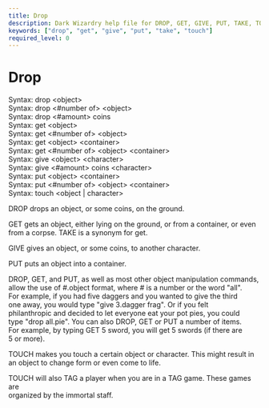 ```yaml
---
title: Drop
description: Dark Wizardry help file for DROP, GET, GIVE, PUT, TAKE, TOUCH
keywords: ["drop", "get", "give", "put", "take", "touch"]
required_level: 0
---
```


# Drop

Syntax: drop  \<object\>  
Syntax: drop  \<#number of\> \<object\>  
Syntax: drop  \<#amount\> coins  
Syntax: get   \<object\>  
Syntax: get   \<#number of\> \<object\>  
Syntax: get   \<object\> \<container\>  
Syntax: get   \<#number of\> \<object\> \<container\>  
Syntax: give  \<object\> \<character\>  
Syntax: give  \<#amount\> coins \<character\>  
Syntax: put   \<object\> \<container\>  
Syntax: put   \<#number of\> \<object\> \<container\>  
Syntax: touch \<object | character\>  

DROP drops an object, or some coins, on the ground.  

GET gets an object, either lying on the ground, or from a container, or even  
from a corpse.  TAKE is a synonym for get.  

GIVE gives an object, or some coins, to another character.  

PUT puts an object into a container.  

DROP, GET, and PUT, as well as most other object manipulation commands,  
allow the use of #.object format, where # is a number or the word "all".  
For example, if you had five daggers and you wanted to give the third  
one away, you would type "give 3.dagger frag".  Or if you felt  
philanthropic and decided to let everyone eat your pot pies, you could  
type "drop all.pie". You can also DROP, GET or PUT a number of items.  
For example, by typing GET 5 sword, you will get 5 swords (if there are  
5 or more).  

TOUCH makes you touch a certain object or character. This might result in  
an object to change form or even come to life.  

TOUCH will also TAG a player when you are in a TAG game.  These games are  
organized by the immortal staff.